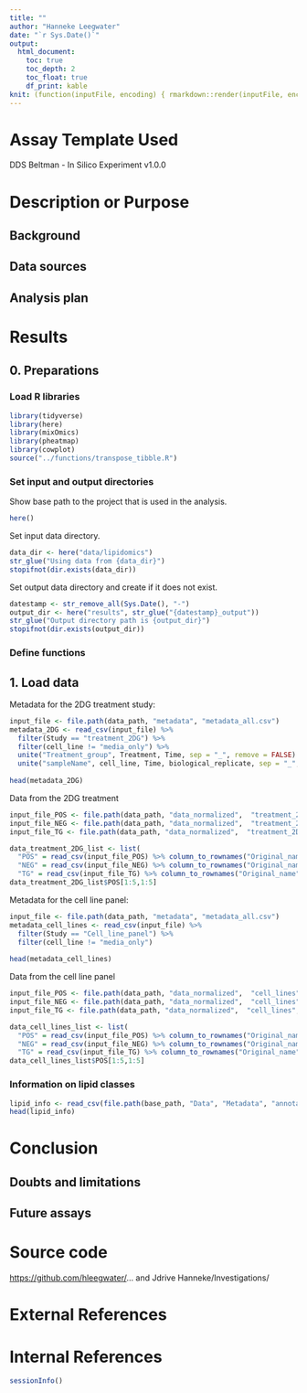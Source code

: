 ```yaml
---
title: ""
author: "Hanneke Leegwater"
date: "`r Sys.Date()`"
output:   
  html_document:
    toc: true
    toc_depth: 2
    toc_float: true
    df_print: kable
knit: (function(inputFile, encoding) { rmarkdown::render(inputFile, encoding = encoding, output_file = stringr::str_replace(inputFile, ".Rmd",paste0("_", stringr::str_remove_all(Sys.Date(),"-"),'.html'))) })
---
```


# Assay Template Used

DDS Beltman - In Silico Experiment v1.0.0

# Description or Purpose

## Background

## Data sources

## Analysis plan

# Results

## 0. Preparations

### Load R libraries

```r
library(tidyverse)
library(here)
library(mixOmics)
library(pheatmap)
library(cowplot)
source("../functions/transpose_tibble.R")
```

### Set input and output directories

Show base path to the project that is used in the analysis.

```r
here()
```

Set input data directory.

```r
data_dir <- here("data/lipidomics")
str_glue("Using data from {data_dir}")
stopifnot(dir.exists(data_dir))
```

Set output data directory and create if it does not exist.

```r
datestamp <- str_remove_all(Sys.Date(), "-")
output_dir <- here("results", str_glue("{datestamp}_output"))
str_glue("Output directory path is {output_dir}")
stopifnot(dir.exists(output_dir))
```

### Define functions

## 1. Load data

Metadata for the 2DG treatment study:

```r
input_file <- file.path(data_path, "metadata", "metadata_all.csv")
metadata_2DG <- read_csv(input_file) %>%
  filter(Study == "treatment_2DG") %>%
  filter(cell_line != "media_only") %>%
  unite("Treatment_group", Treatment, Time, sep = "_", remove = FALSE) %>%
  unite("sampleName", cell_line, Time, biological_replicate, sep = "_", remove = FALSE) 
  
head(metadata_2DG)
```

Data from the 2DG treatment

```r
input_file_POS <- file.path(data_path, "data_normalized",  "treatment_2DG", "treatment_2DG_POS_PQNNormalized_cuberootTransformed_paretoScaled.csv")
input_file_NEG <- file.path(data_path, "data_normalized",  "treatment_2DG", "treatment_2DG_NEG_PQNNormalized_cuberootTransformed_paretoScaled.csv")
input_file_TG <- file.path(data_path, "data_normalized",  "treatment_2DG", "treatment_2DG_TG_PQNNormalized_cuberootTransformed_paretoScaled.csv")

data_treatment_2DG_list <- list(
  "POS" = read_csv(input_file_POS) %>% column_to_rownames("Original_name"),
  "NEG" = read_csv(input_file_NEG) %>% column_to_rownames("Original_name"),
  "TG" = read_csv(input_file_TG) %>% column_to_rownames("Original_name"))
data_treatment_2DG_list$POS[1:5,1:5]
```

Metadata for the cell line panel:

```r
input_file <- file.path(data_path, "metadata", "metadata_all.csv")
metadata_cell_lines <- read_csv(input_file) %>%
  filter(Study == "Cell_line_panel") %>%
  filter(cell_line != "media_only")
  
head(metadata_cell_lines)
```

Data from the cell line panel

```r
input_file_POS <- file.path(data_path, "data_normalized",  "cell_lines", "cell_lines_POS_PQNNormalized_cuberootTransformed_paretoScaled.csv")
input_file_NEG <- file.path(data_path, "data_normalized",  "cell_lines", "cell_lines_NEG_PQNNormalized_cuberootTransformed_paretoScaled.csv")
input_file_TG <- file.path(data_path, "data_normalized",  "cell_lines", "cell_lines_TG_PQNNormalized_cuberootTransformed_paretoScaled.csv")

data_cell_lines_list <- list(
  "POS" = read_csv(input_file_POS) %>% column_to_rownames("Original_name"),
  "NEG" = read_csv(input_file_NEG) %>% column_to_rownames("Original_name"),
  "TG" = read_csv(input_file_TG) %>% column_to_rownames("Original_name"))
data_cell_lines_list$POS[1:5,1:5]
```

### Information on lipid classes

```r
lipid_info <- read_csv(file.path(base_path, "Data", "Metadata", "annotated_lipid_dictionary_info.csv"))
head(lipid_info)
```

# Conclusion

## Doubts and limitations

## Future assays

# Source code

<https://github.com/hleegwater/>... and Jdrive Hanneke/Investigations/

# External References

# Internal References

```r
sessionInfo()
```

